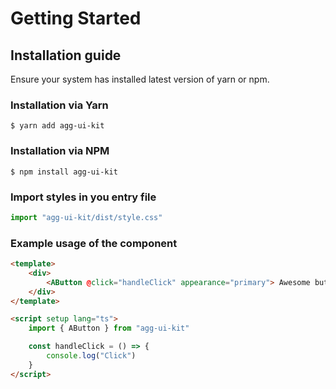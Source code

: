 
<Meta title="Getting Started/Introduction" />

# Getting Started

## Installation guide

Ensure your system has installed latest version of yarn or npm.

### Installation via Yarn

```shell
$ yarn add agg-ui-kit
```

### Installation via NPM

```shell
$ npm install agg-ui-kit
```

### Import styles in you entry file

```javascript
import "agg-ui-kit/dist/style.css"
```

### Example usage of the component

```html
<template>
	<div>
		<AButton @click="handleClick" appearance="primary"> Awesome button </AButton>
	</div>
</template>

<script setup lang="ts">
	import { AButton } from "agg-ui-kit"

	const handleClick = () => {
		console.log("Click")
	}
</script>
```

